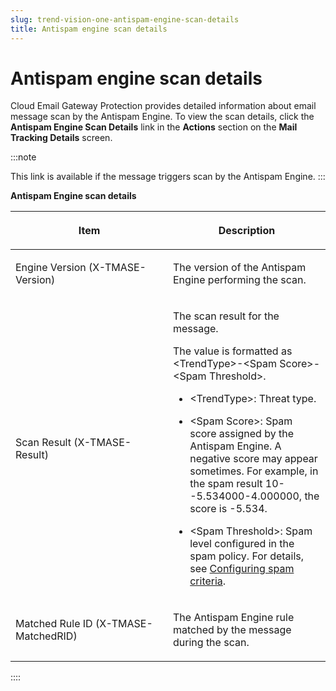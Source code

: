 ```yaml
---
slug: trend-vision-one-antispam-engine-scan-details
title: Antispam engine scan details
---
```

# Antispam engine scan details

Cloud Email Gateway Protection provides detailed information about email message scan by the Antispam Engine. To view the scan details, click the **Antispam Engine Scan Details** link in the **Actions** section on the **Mail Tracking Details** screen.

:::note

This link is available if the message triggers scan by the Antispam Engine.
:::

**Antispam Engine scan details**

<table>
<colgroup>
<col style="width: 50%" />
<col style="width: 50%" />
</colgroup>
<thead>
<tr>
<th><p>Item</p></th>
<th><p>Description</p></th>
</tr>
</thead>
<tbody>
<tr>
<td><p>Engine Version (X-TMASE-Version)</p></td>
<td><p>The version of the Antispam Engine performing the scan.</p></td>
</tr>
<tr>
<td><p>Scan Result (X-TMASE-Result)</p></td>
<td><p>The scan result for the message.</p>
<p>The value is formatted as &lt;TrendType&gt;-&lt;Spam Score&gt;-&lt;Spam Threshold&gt;.</p>
<ul>
<li><p>&lt;TrendType&gt;: Threat type.</p></li>
<li><p>&lt;Spam Score&gt;: Spam score assigned by the Antispam Engine. A negative score may appear sometimes. For example, in the spam result 10--5.534000-4.000000, the score is -5.534.</p></li>
<li><p>&lt;Spam Threshold&gt;: Spam level configured in the spam policy. For details, see <a href="trend-vision-one-configuring-spam-criteria">Configuring spam criteria</a>.</p></li>
</ul></td>
</tr>
<tr>
<td><p>Matched Rule ID (X-TMASE-MatchedRID)</p></td>
<td><p>The Antispam Engine rule matched by the message during the scan.</p></td>
</tr>
</tbody>
</table>
::::
